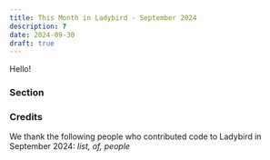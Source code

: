```yaml
---
title: This Month in Ladybird - September 2024
description: ?
date: 2024-09-30
draft: true
---
```


Hello\!

### Section

### Credits

We thank the following people who contributed code to Ladybird in September 2024:
_list,
of,
people_
